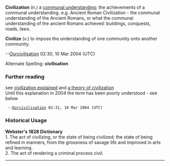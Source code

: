 <b>Civilization</b> (n.) a [[communal understanding]]; the achievements of a communal understanding.  e.g. Ancient Roman Civilization - the communal understanding of the Ancient Romans, or what the communal understanding  of the ancient Romans achieved: buildings, conquests, roads, laws.  

<b>Civilize</b> (v.) to impose the understanding of one community onto another community.

--[[User:Ourcivilisation|Ourcivilisation]] 02:30, 10 Mar 2004 (UTC)
 
Alternate Spelling: '''civilisation'''

=== Further reading ===
see [http://www.ourcivilisation.com/define.htm civilization explained]
and [http://www.ourcivilisation.com/theory.htm a theory of civilization]<br>
Until this explanation  in 2004 the term has been poorly understood -  see below
  --[[User:Ourcivilisation|Ourcivilisation]] 02:31, 10 Mar 2004 (UTC)

=== Historical Usage ===

<b>Webster's 1828 Dictionary</b><br>1. The act of civilizing, or the state of being civilized; the state of being refined in manners, from the grossness of savage life and improved in arts and learning.<br>2. The act of rendering a criminal process civil.
----